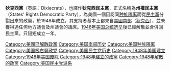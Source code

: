 {{noteTA
|1=zh-cn:迪克西; zh-hk:迪克西; zh-tw:狄克西
}}
{{Infobox political party
| name = 州權民主黨<br>States' Rights Democratic Party
|foundation = {{start date|1948}}
|ideology = [[白人優越主義|白人優越主義]]<br>[[南方民族主義|南方民族主義]]<br>[[社會保守主義|社會保守主義]]<br>[[民族保守主義|民族保守主義]]<br>[[種族隔離|種族隔離]]<br>{{Tsl|en|Neo-Confederate|新聯邦}}<br>{{Tsl|en|States' rights|國家權利}}
|international =
| country = 美國
|party logo = File:Naval jack of the Confederate States of America (1863–1865).svg
|dissolution = {{end date|1948}}
|position = [[極右派|極右派]]
|split = [[民主党_(美国)|民主黨]]
|merged = [[民主党_(美国)|民主黨]]
|colors =
|colorcode = 
|flag =File:Confederate Rebel Flag.svg
}}
'''狄克西黨'''（英語：Dixiecrats），也譯作'''狄克西民主黨'''，正式名稱為'''州權民主黨'''（States' Rights Democratic Party），為美國一個因認同[[种族隔离|种族隔离]]而從[[民主党_(美国)|民主黨]]分裂出來的政黨，於1948年成立，其支持者基本上都來自[[美國南部|美國南部]]（[[狄克西|狄克西]]），並未獲得過任何地方議會及州議會的議席。[[1948年美国总统选举|1948年美国总统选举]]後已經解散並合併回民主黨，只短短成立一年。

{{美国政党}}

[[Category:美國已解散政黨|Category:美國已解散政黨]]
[[Category:美国南部历史|Category:美国南部历史]]
[[Category:美国种族隔离|Category:美国种族隔离]]
[[Category:美国极右翼政党|Category:美国极右翼政党]]
[[Category:美国民主党历史|Category:美国民主党历史]]
[[Category:1948年美国建立|Category:1948年美国建立]]
[[Category:1948年美国废除|Category:1948年美国废除]]
[[Category:1948年建立的政黨|Category:1948年建立的政黨]]
[[Category:1948年解散的政黨|Category:1948年解散的政黨]]
[[Category:美国民主党派系|Category:美国民主党派系]]